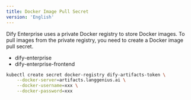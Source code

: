 ```yaml
---
title: Docker Image Pull Secret
version: 'English'
---
```


Dify Enterprise uses a private Docker registry to store Docker images. To pull images from the private registry, you need to create a Docker image pull secret.
- dify-enterprise
- dify-enterprise-frontend

```bash
kubectl create secret docker-registry dify-artifacts-token \
    --docker-server=artifacts.langgenius.ai \
    --docker-username=xxx \
    --docker-password=xxx
```
